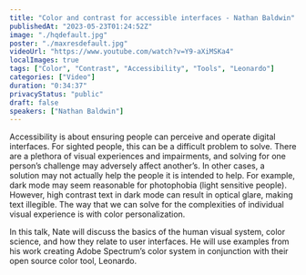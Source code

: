```yaml
---
title: "Color and contrast for accessible interfaces - Nathan Baldwin"
publishedAt: "2023-05-23T01:24:52Z"
image: "./hqdefault.jpg"
poster: "./maxresdefault.jpg"
videoUrl: "https://www.youtube.com/watch?v=Y9-aXiMSKa4"
localImages: true
tags: ["Color", "Contrast", "Accessibility", "Tools", "Leonardo"]
categories: ["Video"]
duration: "0:34:37"
privacyStatus: "public"
draft: false
speakers: ["Nathan Baldwin"]
---
```


Accessibility is about ensuring people can perceive and operate digital interfaces. For sighted people, this can be a difficult problem to solve. There are a plethora of visual experiences and impairments, and solving for one person’s challenge may adversely affect another’s. In other cases, a solution may not actually help the people it is intended to help. For example, dark mode may seem reasonable for photophobia (light sensitive people). However, high contrast text in dark mode can result in optical glare, making text illegible. The way that we can solve for the complexities of individual visual experience is with color personalization.

In this talk, Nate will discuss the basics of the human visual system, color science, and how they relate to user interfaces. He will use examples from his work creating Adobe Spectrum’s color system in conjunction with their open source color tool, Leonardo.
